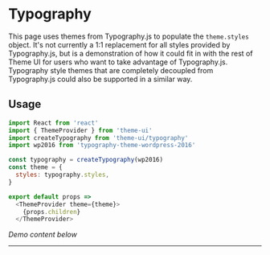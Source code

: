 

# Typography

This page uses themes from Typography.js to populate the `theme.styles` object.
It's not currently a 1:1 replacement for all styles provided by Typography.js,
but is a demonstration of how it could fit in with the rest of Theme UI for users who
want to take advantage of Typography.js.
Typography style themes that are completely decoupled from Typography.js could also be supported in a similar way.

## Usage

```js
import React from 'react'
import { ThemeProvider } from 'theme-ui'
import createTypography from 'theme-ui/typography'
import wp2016 from 'typography-theme-wordpress-2016'

const typography = createTypography(wp2016)
const theme = {
  styles: typography.styles,
}

export default props =>
  <ThemeProvider theme={theme}>
    {props.children}
  </ThemeProvider>
```

*Demo content below*

---

<Lorem />
